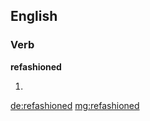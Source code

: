 ==English==

===Verb===
'''refashioned'''
# {{en-past of|refashion}}

[[de:refashioned]]
[[mg:refashioned]]